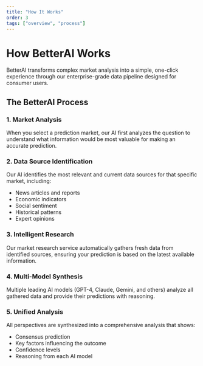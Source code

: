 ```yaml
---
title: "How It Works"
order: 3
tags: ["overview", "process"]
---
```


# How BetterAI Works

BetterAI transforms complex market analysis into a simple, one-click experience through our enterprise-grade data pipeline designed for consumer users.

## The BetterAI Process

### 1. Market Analysis
When you select a prediction market, our AI first analyzes the question to understand what information would be most valuable for making an accurate prediction.

### 2. Data Source Identification
Our AI identifies the most relevant and current data sources for that specific market, including:
- News articles and reports
- Economic indicators
- Social sentiment
- Historical patterns
- Expert opinions

### 3. Intelligent Research
Our market research service automatically gathers fresh data from identified sources, ensuring your prediction is based on the latest available information.

### 4. Multi-Model Synthesis
Multiple leading AI models (GPT-4, Claude, Gemini, and others) analyze all gathered data and provide their predictions with reasoning.

### 5. Unified Analysis
All perspectives are synthesized into a comprehensive analysis that shows:
- Consensus prediction
- Key factors influencing the outcome
- Confidence levels
- Reasoning from each AI model
